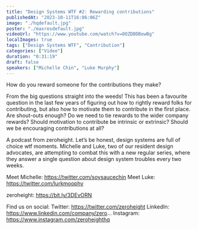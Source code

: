 ```yaml
---
title: "Design Systems WTF #2: Rewarding contributions"
publishedAt: "2023-10-11T16:06:06Z"
image: "./hqdefault.jpg"
poster: "./maxresdefault.jpg"
videoUrl: "https://www.youtube.com/watch?v=8OZDBDBowBg"
localImages: true
tags: ["Design Systems WTF", "Contribution"]
categories: ["Video"]
duration: "0:31:19"
draft: false
speakers: ["Michelle Chin", "Luke Murphy"]
---
```


How do you reward someone for the contributions they make?

From the big questions straight into the weeds! This has been a favourite question in the last few years of figuring out how to rightly reward folks for contributing, but also how to motivate them to contribute in the first place. Are shout-outs enough? Do we need to tie rewards to the wider company rewards? Should motivation to contribute be intrinsic or extrinsic? Should we be encouraging contributions at all?

A podcast from zeroheight. Let’s be honest, design systems are full of choice wtf moments. Michelle and Luke, two of our resident design advocates, are attempting to combat this with a new regular series, where they answer a single question about design system troubles every two weeks.

Meet Michelle: https://twitter.com/soysaucechin
Meet Luke: https://twitter.com/lurkmoophy

zeroheight: https://bit.ly/3DEvORN

Find us on social:
Twitter: https://twitter.com/zeroheight
LinkedIn: https://www.linkedin.com/company/zero...
Instagram: https://www.instagram.com/zeroheighthq

